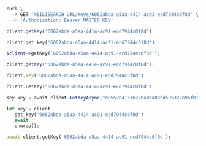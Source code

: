 <CodeGroup>

```bash cURL
curl \
  -X GET 'MEILISEARCH_URL/keys/6062abda-a5aa-4414-ac91-ecd7944c0f8d' \
  -H 'Authorization: Bearer MASTER_KEY'
```

```javascript JS
client.getKey('6062abda-a5aa-4414-ac91-ecd7944c0f8d')
```

```python Python
client.get_key('6062abda-a5aa-4414-ac91-ecd7944c0f8d')
```

```php PHP
$client->getKey('6062abda-a5aa-4414-ac91-ecd7944c0f8d');
```

```java Java
client.getKey("6062abda-a5aa-4414-ac91-ecd7944c0f8d");
```

```ruby Ruby
client.key('6062abda-a5aa-4414-ac91-ecd7944c0f8d')
```

```go Go
client.GetKey("6062abda-a5aa-4414-ac91-ecd7944c0f8d")
```

```csharp C#
Key key = await client.GetKeyAsync("d0552b41536279a0ad88bd595327b96f01176a60c2243e906c52ac02375f9bc4");
```

```rust Rust
let key = client
  .get_key("6062abda-a5aa-4414-ac91-ecd7944c0f8d")
  .await
  .unwrap();
```

```dart Dart
await client.getKey('6062abda-a5aa-4414-ac91-ecd7944c0f8d');
```
</CodeGroup>